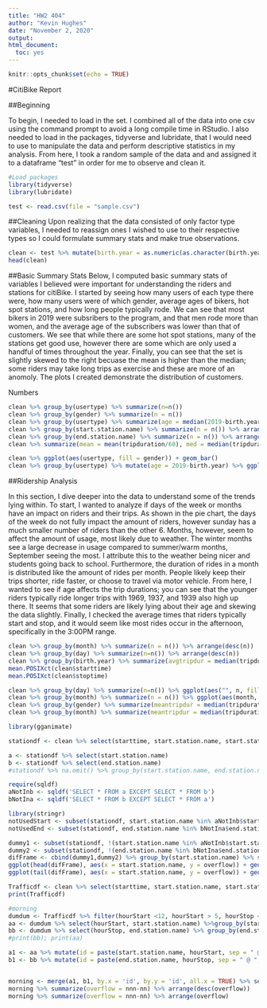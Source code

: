 ---
title: "HW2 404"
author: "Kevin Hughes"
date: "November 2, 2020"
output: 
html_document:
  toc: yes
---

```{r setup, include=FALSE}
knitr::opts_chunk$set(echo = TRUE)
```

#CitiBike Report

##Beginning 

To begin, I needed to load in the set. I combined all of the data into one csv using the command prompt to avoid a long compile time in RStudio. I also needed to load in the packages, tidyverse and lubridate, that I would need to use to manipulate the data and perform descriptive statistics in my analysis. From here, I took a random sample of the data and and assigned it to a dataframe "test" in order for me to observe and clean it. 


```{r}
#Load packages
library(tidyverse)
library(lubridate)
```

```{r}
test <- read.csv(file = "sample.csv")
```

##Cleaning 
Upon realizing that the data consisted of only factor type variables, I needed to reassign ones I wished to use to their respective types so I could formulate summary stats and make true observations. 
```{r}
clean <- test %>% mutate(birth.year = as.numeric(as.character(birth.year)), tripduration = as.numeric(as.character(tripduration)), starttime = as_datetime(as.character(starttime)), stoptime = as_datetime(as.character(stoptime)), start.station.latitude = as.numeric(as.character(start.station.latitude)), start.station.longitude = as.numeric(as.character(start.station.longitude)), end.station.latitude = as.numeric(as.character(end.station.latitude)), end.station.longitude= as.numeric(as.character(end.station.longitude)), month = month(starttime, label = TRUE), day = wday(starttime, label = TRUE), start.station.name = as.character(start.station.name), end.station.name = as.character(end.station.name)  ) %>% filter(usertype != "usertype")
head(clean)

```

##Basic Summary Stats
Below, I computed basic summary stats of variables I believed were important for understanding the riders and stations for citiBike. I started by seeing how many users of each type there were, how many users were of which gender, average ages of bikers, hot spot stations, and how long people typically rode. We can see that most bikers in 2019 were subsribers to the program, and that men rode more than women, and the average age of the subscribers was lower than that of customers. We see that while there are some hot spot stations, many of the stations get good use, however there are some which are only used a handful of times throughout the year. Finally, you can see that the set is slightly skewed to the right becuase the mean is higher than the median; some riders may take long trips as exercise and these are more of an anomoly. The plots I created demonstrate the distribution of customers.

Numbers
```{r, cache = TRUE}
clean %>% group_by(usertype) %>% summarize(n=n())
clean %>% group_by(gender) %>% summarize(n = n()) 
clean %>% group_by(usertype) %>% summarize(age = median(2019-birth.year))
clean %>% group_by(start.station.name) %>% summarize(n = n()) %>% arrange(desc(n))
clean %>% group_by(end.station.name) %>% summarize(n = n()) %>% arrange(desc(n))
clean %>% summarize(mean = mean(tripduration/60), med = median(tripduration/60))
```

```{r, cache = TRUE}
clean %>% ggplot(aes(usertype, fill = gender)) + geom_bar()
clean %>% group_by(usertype) %>% mutate(age = 2019-birth.year) %>% ggplot(aes(usertype,age)) + geom_boxplot()
```


##Ridership Analysis

In this section, I dive deeper into the data to understand some of the trends lying within. To start, I wanted to analyze if days of the week or months have an impact on riders and their trips. As shown in the pie chart, the days of the week do not fully impact the amount of riders, however sunday has a much smaller number of riders than the other 6. Months, however, seem to affect the amount of usage, most likely due to weather. The winter months see a large decrease in usage compared to summer/warm months, September seeing the most. I attribute this to the weather being nicer and students going back to school. Furthermore, the duration of rides in a month is distributed like the amount of rides per month. People likely keep their trips shorter, ride faster, or choose to travel via motor vehicle. 
From here, I wanted to see if age affects the trip durations; you can see that the younger riders typically ride longer trips with 1969, 1937, and 1939 also high up there. It seems that some riders are likely lying about their age and skewing the data slightly. Finally, I checked the average times that riders typically start and stop, and it would seem like most rides occur in the afternoon, specifically in the 3:00PM range. 
```{r, cache = TRUE}
clean %>% group_by(month) %>% summarize(n = n()) %>% arrange(desc(n))
clean %>% group_by(day) %>% summarize(n=n()) %>% arrange(desc(n)) 
clean %>% group_by(birth.year) %>% summarize(avgtripdur = median(tripduration), n=n()) %>% arrange(-avgtripdur) %>% filter(n > 100)
mean.POSIXct(clean$starttime)
mean.POSIXct(clean$stoptime)
```

```{r, cache = TRUE}
clean %>% group_by(day) %>% summarize(n=n()) %>% ggplot(aes("", n, fill = day)) + geom_bar(stat = 'identity', width = 1, color = "white") + coord_polar("y", start=0) + theme_void() + labs(title = "Distibution of Riders On Days")
clean %>% group_by(month) %>% summarize(n = n()) %>% ggplot(aes(month, n, fill = month)) + geom_col()
clean %>% group_by(gender) %>% summarize(meantripdur = median(tripduration/60))%>%  ggplot(aes(gender,meantripdur, fill = gender)) + geom_col()
clean %>% group_by(month) %>% summarize(meantripdur = median(tripduration/60))%>%  ggplot(aes(month,meantripdur, fill = month)) + geom_col()
```
```{r}
library(gganimate)
```

```{r}
stationdf <- clean %>% select(starttime, start.station.name, start.station.latitude, start.station.longitude, stoptime ,end.station.name ,end.station.latitude, end.station.longitude) %>% mutate(starttime = round_date(starttime, unit = "hour"), stoptime = round_date(stoptime, unit = "hour"), hourStart = hour(starttime), hourStop = hour(stoptime))
```

```{r, cache = TRUE}
a <- stationdf %>% select(start.station.name)
b <- stationdf %>% select(end.station.name)
#stationdf %>% na.omit() %>% group_by(start.station.name, end.station.name) %>% summarize(n = n()) %>% arrange(desc(n)) 

require(sqldf)
aNotInb <- sqldf('SELECT * FROM a EXCEPT SELECT * FROM b')
bNotIna <- sqldf('SELECT * FROM b EXCEPT SELECT * FROM a')
```

```{r}
library(stringr)
notUsedStart <- subset(stationdf, start.station.name %in% aNotInb$start.station.name) %>% group_by(start.station.name) %>% summarize(n = n()) %>% print()
notUsedEnd <- subset(stationdf, end.station.name %in% bNotIna$end.station.name) %>% group_by(end.station.name) %>% summarize(n = n()) %>% print()
```


```{r, cache = TRUE}
dummy1 <- subset(stationdf, !(start.station.name %in% aNotInb$start.station.name)) %>% group_by(start.station.name) %>% summarize(n1 = n()) %>% print()
dummy2 <- subset(stationdf, !(end.station.name %in% bNotIna$end.station.name)) %>% group_by(end.station.name) %>% summarize(n2 = n()) %>% print()
difFrame <- cbind(dummy1,dummy2) %>% group_by(start.station.name) %>% summarize(overflow = n2-n1) %>% arrange(desc(overflow))
ggplot(head(difFrame), aes(x = start.station.name, y = overflow)) + geom_col()
ggplot(tail(difFrame), aes(x = start.station.name, y = overflow)) + geom_col()

```

```{r}
Trafficdf <- clean %>% select(starttime, start.station.name, start.station.latitude, start.station.longitude, stoptime ,end.station.name ,end.station.latitude, end.station.longitude) %>% mutate(starttime = round_date(starttime, unit = "hour"), stoptime = round_date(stoptime, unit = "hour"), hourStart = hour(starttime), hourStop = hour(stoptime))
print(Trafficdf)
```

```{r, cache = TRUE}
#morning
dumdum <- Trafficdf %>% filter(hourStart <12, hourStart > 5, hourStop <12, hourStop >5) %>% print()
aa <- dumdum %>% select(hourStart, start.station.name) %>%group_by(start.station.name, hourStart) %>% summarize(nn = n())
bb <- dumdum %>% select(hourStop, end.station.name) %>% group_by(end.station.name, hourStop) %>% summarize(nnn = n())
#print(bb); print(aa)

a1 <- aa %>% mutate(id = paste(start.station.name, hourStart, sep = " @ ", collapse = NULL))
b1 <- bb %>% mutate(id = paste(end.station.name, hourStop, sep = " @ ", collapse = NULL))


morning <- merge(a1, b1, by.x = 'id', by.y = 'id', all.x = TRUE) %>% select(id, nn, nnn) %>% group_by(id) %>% mutate(nnn = ifelse(is.na(nnn), 0, nnn)) 
morning %>% summarize(overflow = nnn-nn) %>% arrange(desc(overflow))
morning %>% summarize(overflow = nnn-nn) %>% arrange(overflow)
```


```{r}

```

